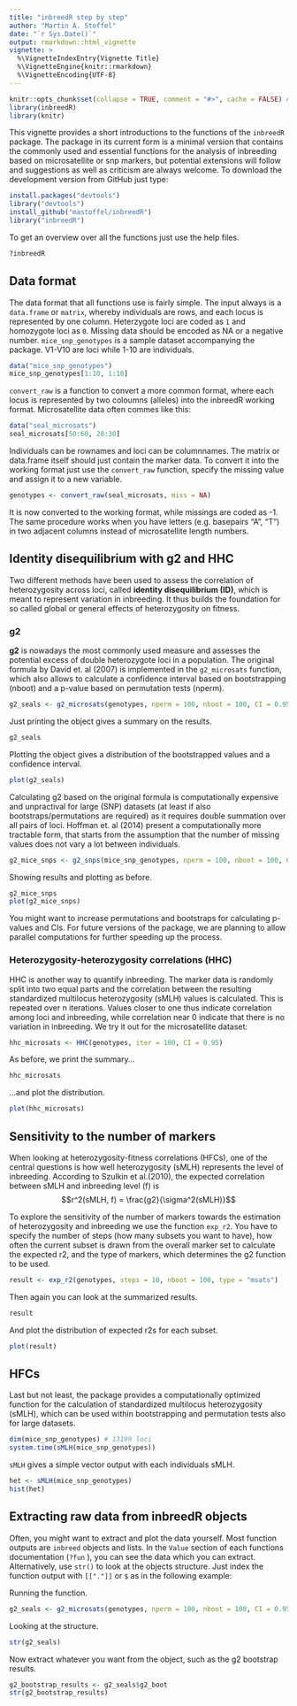 ```yaml
---
title: "inbreedR step by step"
author: "Martin A. Stoffel"
date: "`r Sys.Date()`"
output: rmarkdown::html_vignette
vignette: >
  %\VignetteIndexEntry{Vignette Title}
  %\VignetteEngine{knitr::rmarkdown}
  %\VignetteEncoding{UTF-8}
---
```


```r
knitr::opts_chunk$set(collapse = TRUE, comment = "#>", cache = FALSE) # warning = FALSE
library(inbreedR)
library(knitr)
```

This vignette provides a short introductions to the functions of the `inbreedR` package. The package in its current form is a minimal version that contains the commonly used and essential functions for the analysis of inbreeding based on microsatellite or snp markers, but potential extensions will follow and suggestions as well as criticism are always welcome. To download the development version from GitHub just type:

```r
install.packages("devtools")
library("devtools")
install_github("mastoffel/inbreedR")
library("inbreedR")
```

To get an overview over all the functions just use the help files.

```r
?inbreedR
```

## Data format

The data format that all functions use is fairly simple. The input always is a `data.frame` or `matrix`, whereby individuals are rows, and each locus is represented by one column. Heterzygote loci are coded as `1` and homozygote loci as `0`. Missing data should be encoded as NA or a negative number. `mice_snp_genotypes` is a sample dataset accompanying the package. V1-V10 are loci while 1-10 are individuals.

```r
data("mice_snp_genotypes")
mice_snp_genotypes[1:10, 1:10]

```

`convert_raw` is a function to convert a more common format, where each locus is represented by two coloumns (alleles) into the inbreedR working format. Microsatellite data often commes like this:

```r
data("seal_microsats")
seal_microsats[50:60, 20:30]
```

Individuals can be rownames and loci can be columnnames. The matrix or data.frame itself should just contain the 
marker data. To convert it into the working format just use the `convert_raw` function, specify the missing
value and assign it to a new variable.

```r
genotypes <- convert_raw(seal_microsats, miss = NA) 
```

It is now converted to the working format, while missings are coded as -1. The same procedure works when
you have letters (e.g. basepairs "A", "T") in two adjacent columns instead of microsatellite length numbers.

## Identity disequilibrium with g2 and HHC

Two different methods have been used to assess the correlation of heterozygosity across loci, called **identity disequilibrium (ID)**, which is meant to represent variation in inbreeding. It thus builds the foundation for so called global or general effects of heterozygosity on fitness.

### g2

**g2** is nowadays the most commonly used measure and assesses the potential excess of double heterozygote loci in a population. The original formula by David et. al (2007) is implemented in the `g2_microsats` function, which also allows to calculate a confidence interval based on bootstrapping (nboot) and a p-value based on permutation tests (nperm).

```r
g2_seals <- g2_microsats(genotypes, nperm = 100, nboot = 100, CI = 0.95)
```

Just printing the object gives a summary on the results.

```r
g2_seals
```

Plotting the object gives a distribution of the bootstrapped values and a confidence interval.

```r
plot(g2_seals)
```

Calculating g2 based on the original formula is computationally expensive and unpractival for large (SNP) datasets (at least if also bootstraps/permutations are required) as it requires double summation over all pairs of loci. Hoffman et. al (2014) present a computationally more tractable form, that starts from the assumption that the number of missing values does not vary a lot between individuals.

```r
g2_mice_snps <- g2_snps(mice_snp_genotypes, nperm = 100, nboot = 100, CI = 0.95)
```

Showing results and plotting as before.

```r
g2_mice_snps
plot(g2_mice_snps)
```

You might want to increase permutations and bootstraps for calculating p-values and CIs. For future versions of the package, we are planning to allow parallel computations for further speeding up the process.

### Heterozygosity-heterozygosity correlations (HHC)

HHC is another way to quantify inbreeding. The marker data is randomly split into two equal parts and the correlation between the resulting standardized multilocus heterozygosity (sMLH) values is calculated. This is repeated over n iterations. Values closer to one thus indicate correlation among loci and inbreeding, while correlation near 0 indicate that there is no variation in inbreeding. We try it out for the microsatellite dataset:

```r
hhc_microsats <- HHC(genotypes, iter = 100, CI = 0.95)
```

As before, we print the summary... 

```r
hhc_microsats
```

...and plot the distribution.

```r
plot(hhc_microsats)
```

## Sensitivity to the number of markers 
When looking at heterozygosity-fitness correlations (HFCs), one of the central questions is how well heterozygosity (sMLH) represents the level of inbreeding. According to Szulkin et al.(2010), the expected correlation between sMLH and inbreeding level (f) is $$r^2(sMLH, f) = \frac{g2}{\sigma^2(sMLH)}$$

To explore the sensitivity of the number of markers towards the estimation of heterozygosity and inbreeding we use the function `exp_r2`. You have to specify the number of steps (how many subsets you want to have), how often the current subset is drawn from the overall marker set to calculate the expected r2, and the type of markers, which determines the g2 function to be used.

```r
result <- exp_r2(genotypes, steps = 10, nboot = 100, type = "msats")
```

Then again you can look at the summarized results.
```r
result
```

And plot the distribution of expected r2s for each subset.
```r
plot(result)
```

## HFCs

Last but not least, the package provides a computationally optimized function for the calculation of standardized multilocus heterozygosity (sMLH), which can be used within bootstrapping and permutation tests also for large datasets.

```r
dim(mice_snp_genotypes) # 13199 loci
system.time(sMLH(mice_snp_genotypes))
```

`sMLH` gives a simple vector output with each individuals sMLH.
```r
het <- sMLH(mice_snp_genotypes)
hist(het)
```

## Extracting raw data from inbreedR objects 

Often, you might want to extract and plot the data yourself. Most function outputs are `inbreed` objects and lists. In the `Value` section of each functions documentation (`?fun` ), you can see the data which you can extract. Alternatively, use `str()` to look at the objects structure. Just index the function output with `[["."]]` or `$` as in the following example:

Running the function.

```r
g2_seals <- g2_microsats(genotypes, nperm = 100, nboot = 100, CI = 0.95)
``` 

Looking at the structure.

```r
str(g2_seals)
```

Now extract whatever you want from the object, such as the g2 bootstrap results.

```r
g2_bootstrap_results <- g2_seals$g2_boot
str(g2_bootstrap_results)
```


